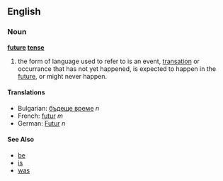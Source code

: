 ==English==

===Noun===
'''[[future]] [[tense]]'''

# the form of language used to refer to is an event, [[transation]] or occurrance that has not yet happened, is expected to happen in the [[future]], or might never happen.   

====Translations====
*Bulgarian: [[бъдеще време]] ''n''
*French: [[futur]] ''m''
*German: [[Futur]] ''n''

====See Also==== 
*[[be]]
*[[is]]
*[[was]]